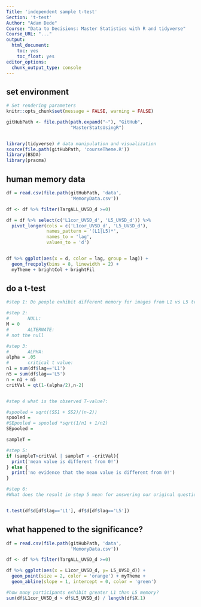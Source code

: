 ```yaml
---
Title: 'independent sample t-test'
Section: 't-test'
Author: "Adam Dede"
Course: "Data to Decisions: Master Statistics with R and tidyverse"
Course_URL: "..." 
output:
  html_document:
    toc: yes
    toc_float: yes
editor_options:
  chunk_output_type: console
---
```



## set environment

```r

# Set rendering parameters
knitr::opts_chunk$set(message = FALSE, warning = FALSE)

gitHubPath <- file.path(path.expand("~"), "GitHub", 
                        "MasterStatsUsingR")


library(tidyverse) # data manipulation and visualization
source(file.path(gitHubPath, 'courseTheme.R'))
library(BSDA)
library(pracma)

```

## human memory data

```r
df = read.csv(file.path(gitHubPath, 'data',
                        'MemoryData.csv'))

df <- df %>% filter(TargALL_UVSD_d >=0)

df = df %>% select(c('L1cor_UVSD_d', 'L5_UVSD_d')) %>%
  pivot_longer(cols = c('L1cor_UVSD_d', 'L5_UVSD_d'),
               names_pattern = '(L1|L5)*',
               names_to = 'lag',
               values_to = 'd')


df %>% ggplot(aes(x = d, color = lag, group = lag)) + 
  geom_freqpoly(bins = 8, linewidth = 2) + 
  myTheme + brightCol + brightFil

```

## do a t-test 

```r



#step 1: Do people exhibit different memory for images from L1 vs L5 trials? 

#step 2: 
#       NULL: 
M = 0
#       ALTERNATE: 
# not the null 

#step 3: 
#       ALPHA:
alpha = .05
#       critical t value: 
n1 = sum(df$lag=='L1')
n5 = sum(df$lag=='L5')
n = n1 + n5
critVal = qt(1-(alpha/2),n-2)


#step 4 what is the observed T-value?: 

#spooled = sqrt((SS1 + SS2)/(n-2))
spooled = 
#SEpooled = spooled *sqrt(1/n1 + 1/n2)
SEpooled = 

sampleT = 

#step 5: 
if (sampleT>critVal | sampleT < -critVal){
  print('mean value is different from 0!')
} else { 
  print('no evidence that the mean value is different from 0!')
}

#step 6: 
#What does the result in step 5 mean for answering our original question? 


t.test(df$d[df$lag=='L1'], df$d[df$lag=='L5'])


```

## what happened to the significance? 

```r
df = read.csv(file.path(gitHubPath, 'data',
                        'MemoryData.csv'))

df <- df %>% filter(TargALL_UVSD_d >=0)

df %>% ggplot(aes(x = L1cor_UVSD_d, y= L5_UVSD_d)) +
  geom_point(size = 2, color = 'orange') + myTheme +
  geom_abline(slope = 1, intercept = 0, color = 'green')

#how many participants exhibit greater L1 than L5 memory? 
sum(df$L1cor_UVSD_d > df$L5_UVSD_d) / length(df$X.1)


```
